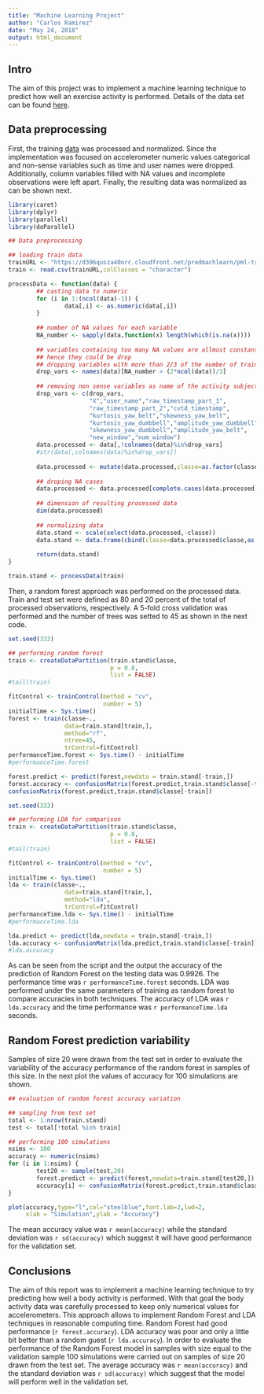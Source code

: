 ```yaml
---
title: "Machine Learning Project"
author: "Carlos Ramirez"
date: "May 24, 2018"
output: html_document
---
```


## **Intro**

The aim of this project was to implement a machine learning technique to predict how well an
exercise activity is performed. Details of the data set can be found [here](http://web.archive.org/web/20161224072740/http:/groupware.les.inf.puc-rio.br/har). 

## **Data preprocessing**

First, the training [data](https://d396qusza40orc.cloudfront.net/predmachlearn/pml-training.csv) was processed and normalized. Since the implementation was focused on accelerometer numeric values
categorical and non-sense variables such as time and user names were dropped. Additionally, column variables filled with NA values and incomplete observations were left apart. Finally, the resulting data was normalized as can be shown next.

```r
library(caret)
library(dplyr)
library(parallel)
library(doParallel)

## Data preprocessing

## loading train data
trainURL <- "https://d396qusza40orc.cloudfront.net/predmachlearn/pml-training.csv"
train <- read.csv(trainURL,colClasses = "character")

processData <- function(data) {
        ## casting data to numeric
        for (i in 1:(ncol(data)-1)) {
                data[,i] <- as.numeric(data[,i])
        }
        
        ## number of NA values for each variable
        NA_number <- sapply(data,function(x) length(which(is.na(x)))) 
        
        ## variables containing too many NA values are allmost constant
        ## hence they could be drop
        ## dropping variables with more than 2/3 of the number of training observations
        drop_vars <- names(data)[NA_number > (2*ncol(data))/3]
        
        ## removing non sense variables as name of the activity subject
        drop_vars <- c(drop_vars,
                       "X","user_name","raw_timestamp_part_1",
                       "raw_timestamp_part_2","cvtd_timestamp",
                       "kurtosis_yaw_belt","skewness_yaw_belt",
                       "kurtosis_yaw_dumbbell","amplitude_yaw_dumbbell",
                       "skewness_yaw_dumbbell","amplitude_yaw_belt",
                       "new_window","num_window")
        data.processed <- data[,!colnames(data)%in%drop_vars]
        #str(data[,colnames(data)%in%drop_vars])
        
        data.processed <- mutate(data.processed,classe=as.factor(classe))
        
        ## droping NA cases
        data.processed <- data.processed[complete.cases(data.processed),]
        
        ## dimension of resulting processed data
        dim(data.processed)
        
        ## normalizing data
        data.stand <- scale(select(data.processed,-classe))
        data.stand <- data.frame(cbind(classe=data.processed$classe,as.data.frame(data.stand)))
        
        return(data.stand)
}

train.stand <- processData(train)
```

Then, a random forest approach was performed on the processed data. Train and test set were defined
as 80 and 20 percent of the total of processed observations, respectively. A 5-fold cross validation
was performed and the number of trees was setted to 45 as shown in the next code. 

```r
set.seed(333)

## performing random forest
train <- createDataPartition(train.stand$classe,
                             p = 0.8,
                             list = FALSE)
#tail(train)

fitControl <- trainControl(method = "cv",
                           number = 5)
initialTime <- Sys.time()
forest <- train(classe~.,
                data=train.stand[train,],
                method="rf",
                ntree=45,
                trControl=fitControl)
performanceTime.forest <- Sys.time() - initialTime
#performanceTime.forest

forest.predict <- predict(forest,newdata = train.stand[-train,])
forest.accuracy <- confusionMatrix(forest.predict,train.stand$classe[-train])$overall[1] 
confusionMatrix(forest.predict,train.stand$classe[-train])
```



```r
set.seed(333)

## performing LDA for comparison
train <- createDataPartition(train.stand$classe,
                             p = 0.8,
                             list = FALSE)
#tail(train)

fitControl <- trainControl(method = "cv",
                           number = 5)
initialTime <- Sys.time()
lda <- train(classe~.,
                data=train.stand[train,],
                method="lda",
                trControl=fitControl)
performanceTime.lda <- Sys.time() - initialTime
#performanceTime.lda

lda.predict <- predict(lda,newdata = train.stand[-train,])
lda.accuracy <- confusionMatrix(lda.predict,train.stand$classe[-train])$overall[1]
#lda.accuracy
```


As can be seen from the script and the output the accuracy of the prediction of Random Forest on the
testing data was 0.9926. The performance time was `r performanceTime.forest` seconds. LDA was performed
under the same parameters of training as random forest to compare accuracies in both techniques. 
The accuracy of LDA was `r lda.accuracy` and the time performance was `r performanceTime.lda` seconds.  



## **Random Forest prediction variability**

Samples of size 20 were drawn from the test set in order to evaluate the variability of the accuracy performance of the random forest in samples of this size. In the next plot the values of accuracy for 100 simulations are shown. 

```r
## evaluation of random forest accuracy variation

## sampling from test set
total <- 1:nrow(train.stand)
test <- total[!total %in% train]

## performing 100 simulations        
nsims <- 100
accuracy <- numeric(nsims)
for (i in 1:nsims) {
        test20 <- sample(test,20)
        forest.predict <- predict(forest,newdata=train.stand[test20,])
        accuracy[i] <- confusionMatrix(forest.predict,train.stand$classe[test20])$overall[1]  
}

plot(accuracy,type="l",col="steelblue",font.lab=2,lwd=2,
     xlab = "Simulation",ylab = "Accuracy")
```

The mean accuracy value was `r mean(accuracy)` while the standard deviation was `r sd(accuracy)` which suggest it will have good performance for the validation set.

## **Conclusions**

The aim of this report was to implement a machine learning technique to try
predicting how well a body activity is performed. With that goal the body activity data
was carefully processed to keep only numerical values for accelerometers. This approach
allows to implement Random Forest and LDA techniques in reasonable computing time. 
Random Forest had good performance (`r forest.accuracy`). LDA accuracy was poor and only a 
little bit better than a random guest (`r lda.accuracy`).
In order to evaluate the performance of the Random Forest
model in samples with size equal to the validation sample 100 simulations
were carried out on samples of size 20 drawn from the test set. The average accuracy was
`r mean(accuracy)` and the standard deviation was `r sd(accuracy)` which suggest that
the model will perform well in the validation set.

